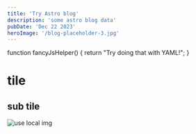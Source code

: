 ```yaml
---
title: 'Try Astro blog'
description: 'some astro blog data'
pubDate: 'Dec 22 2023'
heroImage: '/blog-placeholder-3.jpg'
---
```

function fancyJsHelper() {
  return "Try doing that with YAML!";
}


# tile 
## sub tile
![use local img](/blog-placeholder-3.jpg)